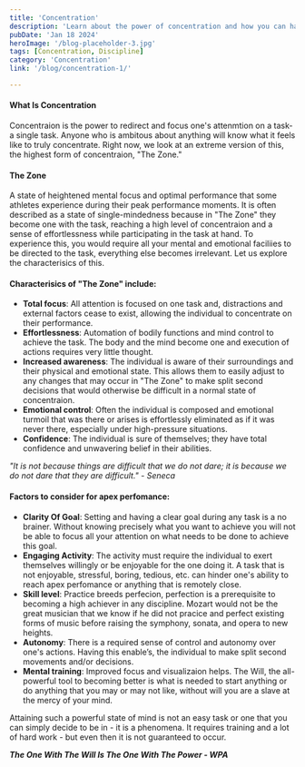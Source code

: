 ```yaml
---
title: 'Concentration'
description: 'Learn about the power of concentration and how you can harness it in all aspects of your life'
pubDate: 'Jan 18 2024'
heroImage: '/blog-placeholder-3.jpg'
tags: [Concentration, Discipline]
category: 'Concentration'
link: '/blog/concentration-1/'

---
```


#### What Is Concentration
Concentraion is the power to redirect and focus one's attenmtion on a task- a single task.
Anyone who is ambitous about anything will know what it feels like to truly concentrate. Right now, we look at an extreme version of this, the highest form of concentraion, "The Zone."
#### The Zone
A state of heightened mental focus and optimal performance that some athletes experience during their peak performance moments. It is often described as a state of single-mindedness because in "The Zone" they become one with the task, reaching a high level of concentraion and a sense of effortlessness while participating in the task at hand. To experience this, you would require all your mental and emotional faciliies to be directed to the task,
everything else becomes irrelevant. Let us explore the characterisics of this.
#### Characterisics of "The Zone" include:
+ __Total focus__: All attention is focused on one task and, distractions and external factors cease to exist, allowing the individual to concentrate on their performance.
+ __Effortlessness__: Automation of bodily functions and mind control to achieve the task. The body and the mind become one and execution of actions requires very little thought.
+ __Increased awareness__: The individual is aware of their surroundings and their physical and
emotional state. This allows them to easily adjust to any changes that may occur in "The Zone" to make split second decisions that would otherwise be difficult in a normal state of
concentraion.
+ __Emotional control__: Often the individual is composed and emotional turmoil that was there or arises is effortlessly eliminated as if it was never there, especially under high-pressure situations.
+ __Confidence__: The individual is sure of themselves; they have total confidence and unwavering belief in their abilities.

_"It is not because things are difficult that we do not dare; it is because we do not dare that they are difficult." - Seneca_


#### Factors to consider for apex perfomance:
+ __Clarity Of Goal__: Setting and having a clear goal during any task is a no brainer. Without knowing precisely what you want to achieve you will not be able to focus all your attention on what needs to be done to achieve this goal.
+ __Engaging Activity__: The activity must require the individual to exert themselves willingly or be enjoyable for the one doing it. A task that is not enjoyable, stressful, boring, tedious, etc. can hinder one's ability to reach apex perfomance or anything that is remotely close.
+ __Skill level__: Practice breeds perfecion, perfection is a prerequisite to becoming a high achiever in any
discipline. Mozart would not be the great musician that we know if he did not pracice and
perfect existing forms of music before raising the symphony, sonata, and opera to new heights.
+ __Autonomy__: There is a required sense of control and autonomy over one's actions. Having this enable’s, the individual to make split second movements and/or decisions.
+ __Mental training__: Improved focus and visualizaion helps. The Will, the all-powerful tool to becoming better is what is needed to start anything or do anything that you may or may not like, without will you are a slave at the mercy of your mind.

Attaining such a powerful state of mind is not an easy task or one that you can simply decide to be in - it is a phenomena. It requires training and a lot of hard work - but even then it is not guaranteed to occur.

___The One With The Will Is The One With The Power - WPA___
